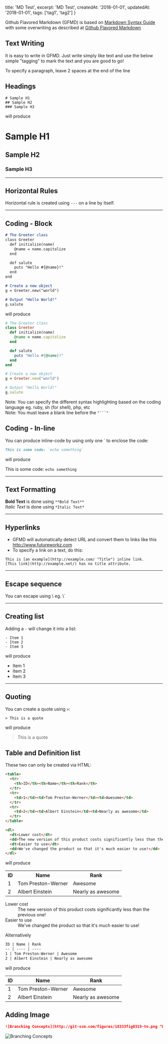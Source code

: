 
  title: 'MD Test',
  excerpt: 'MD Test',
  createdAt: '2018-01-01',
  updatedAt: '2018-01-01',
  tags: ['tag1', 'tag2']
}

Github Flavored Markdown (GFMD) is based on [Markdown Syntax Guide](http://daringfireball.net/projects/markdown/syntax) with some overwriting as described at [Github Flavored Markdown](http://github.github.com/github-flavored-markdown/)

## Text Writing
It is easy to write in GFMD. Just write simply like text and use the below simple "tagging" to mark the text and you are good to go!  

To specify a paragraph, leave 2 spaces at the end of the line

## Headings

```
# Sample H1
## Sample H2
### Sample H3
```

will produce
# Sample H1
## Sample H2
### Sample H3

---

## Horizontal Rules

Horizontal rule is created using `---` on a line by itself.

---

## Coding - Block

```md
# The Greeter class
class Greeter
  def initialize(name)
    @name = name.capitalize
  end

  def salute
    puts "Hello #{@name}!"
  end
end

# Create a new object
g = Greeter.new("world")

# Output "Hello World!"
g.salute
```
 
will produce  

```ruby
# The Greeter class
class Greeter
  def initialize(name)
    @name = name.capitalize
  end

  def salute
    puts "Hello #{@name}!"
  end
end

# Create a new object
g = Greeter.new("world")

# Output "Hello World!"
g.salute
```

Note: You can specify the different syntax highlighting based on the coding language eg. ruby, sh (for shell), php, etc  
Note: You must leave a blank line before the `"```"`

## Coding - In-line
You can produce inline-code by using only one \` to enclose the code:

```md
This is some code: `echo something`
```

will produce  

This is some code: `echo something`

---

## Text Formatting
**Bold Text** is done using `**Bold Text**`  
*Italic Text* is done using `*Italic Text*`

---

## Hyperlinks
- GFMD will automatically detect URL and convert them to links like this http://www.futureworkz.com
- To specify a link on a text, do this:

```
This is [an example](http://example.com/ "Title") inline link.
[This link](http://example.net/) has no title attribute.
```

---

## Escape sequence
You can escape using \\ eg. \\\`

---

## Creating list

Adding a `-` will change it into a list:

```
- Item 1
- Item 2
- Item 3
```

will produce

- Item 1
- Item 2
- Item 3

---

## Quoting

You can create a quote using `>`:

```
> This is a quote
```

will produce

> This is a quote

## Table and Definition list

These two can only be created via HTML:

```html
<table>
  <tr>
    <th>ID</th><th>Name</th><th>Rank</th>
  </tr>
  <tr>
    <td>1</td><td>Tom Preston-Werner</td><td>Awesome</td>
  </tr>
  <tr>
    <td>2</td><td>Albert Einstein</td><td>Nearly as awesome</td>
  </tr>
</table>

<dl>
  <dt>Lower cost</dt>
  <dd>The new version of this product costs significantly less than the previous one!</dd>
  <dt>Easier to use</dt>
  <dd>We've changed the product so that it's much easier to use!</dd>
</dl>

```

will produce

<table>
  <tr>
    <th>ID</th><th>Name</th><th>Rank</th>
  </tr>
  <tr>
    <td>1</td><td>Tom Preston-Werner</td><td>Awesome</td>
  </tr>
  <tr>
    <td>2</td><td>Albert Einstein</td><td>Nearly as awesome</td>
  </tr>
</table>

<dl>
  <dt>Lower cost</dt>
  <dd>The new version of this product costs significantly less than the previous one!</dd>
  <dt>Easier to use</dt>
  <dd>We've changed the product so that it's much easier to use!</dd>
</dl>


Alternatively

```md
ID | Name | Rank
-- | ---- | ----
1 | Tom Preston-Werner | Awesome
2 | Albert Einstein | Nearly as awesome
```

will produce

ID | Name | Rank
-- | ---- | ----
1 | Tom Preston-Werner | Awesome
2 | Albert Einstein | Nearly as awesome

## Adding Image

```md
![Branching Concepts](http://git-scm.com/figures/18333fig0319-tn.png "Branching Map")
```

![Branching Concepts](http://git-scm.com/figures/18333fig0319-tn.png "Branching Map")

